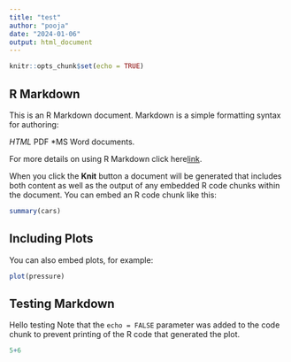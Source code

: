 ---
title: "test"
author: "pooja"
date: "2024-01-06"
output: html_document
---

```{r setup, include=FALSE}
knitr::opts_chunk$set(echo = TRUE)
```

## R Markdown

This is an R Markdown document. Markdown is a simple formatting syntax for authoring:

*HTML
*PDF
*MS Word documents. 

For more details on using R Markdown click here[link](http://rmarkdown.rstudio.com).

When you click the **Knit** button a document will be generated that includes both content as well as the output of any embedded R code chunks within the document. You can embed an R code chunk like this:

```{r cars}
summary(cars)
```

## Including Plots

You can also embed plots, for example:

```{r pressure, echo=FALSE}
plot(pressure)
```
## Testing Markdown
Hello testing
Note that the `echo = FALSE` parameter was added to the code chunk to prevent printing of the R code that generated the plot.

```{r}
5+6
```
